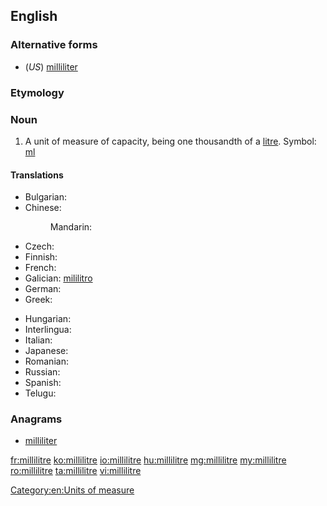 ==English==

===Alternative forms===
* (''US'') [[milliliter]]

===Etymology===
{{prefix|milli|litre}}

===Noun===
{{en-noun}}

# A unit of measure of capacity, being one thousandth of a [[litre]]. Symbol: [[ml]]

====Translations====
{{trans-top|a unit of volume}}
* Bulgarian: {{t+|bg|милилитър|m}}
* Chinese:
*: Mandarin: {{t|cmn|毫升|tr=háoshēng|sc=Hani}}
* Czech: {{t+|cs|mililitr|m}}
* Finnish: {{t-|fi|millilitra}}
* French: {{t+|fr|millilitre|m}}
* Galician: [[mililitro]] {{m}}
* German: {{t-|de|Milliliter|m}}
* Greek: {{t+|el|χιλιοστόλιτρο|n|tr=chiliostolitro}}
{{trans-mid}}
* Hungarian: {{t+|hu|milliliter}}
* Interlingua: {{t-|ia|mililitro}}
* Italian: {{t-|it|millilitro|m}}
* Japanese: {{t+|ja|ミリリットル|tr=miririttoru}}
* Romanian: {{t+|ro|mililitru|m}}
* Russian: {{t+|ru|миллилитр|m|tr=millilítr}}
* Spanish: {{t+|es|mililitro|m}}
* Telugu: {{t-|te|మిల్లీలీటరు}}
{{trans-bottom}}

===Anagrams===
* [[milliliter#English|milliliter]]

[[Category:en:Units of measure]]

[[fr:millilitre]]
[[ko:millilitre]]
[[io:millilitre]]
[[hu:millilitre]]
[[mg:millilitre]]
[[my:millilitre]]
[[ro:millilitre]]
[[ta:millilitre]]
[[vi:millilitre]]